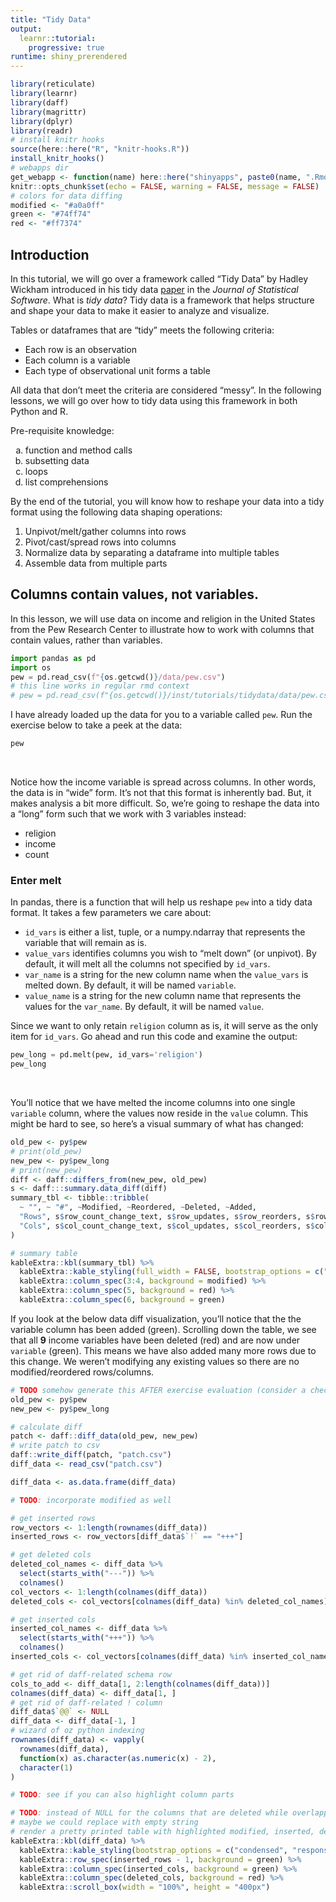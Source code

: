 ```yaml
---
title: "Tidy Data"
output:
  learnr::tutorial:
    progressive: true
runtime: shiny_prerendered
---
```


```r
library(reticulate)
library(learnr)
library(daff)
library(magrittr)
library(dplyr)
library(readr)
# install knitr hooks
source(here::here("R", "knitr-hooks.R"))
install_knitr_hooks()
# webapps dir
get_webapp <- function(name) here::here("shinyapps", paste0(name, ".Rmd"))
knitr::opts_chunk$set(echo = FALSE, warning = FALSE, message = FALSE)
# colors for data diffing
modified <- "#a0a0ff"
green <- "#74ff74"
red <- "#ff7374"
```

## Introduction

In this tutorial, we will go over a framework called "Tidy Data" by Hadley Wickham introduced in his tidy data [paper](http://vita.had.co.nz/papers/tidy-data.pdf) in the *Journal of Statistical Software*. What is *tidy data*? Tidy data is a framework that helps structure and shape your data to make it easier to analyze and visualize.

Tables or dataframes that are "tidy" meets the following criteria:

- Each row is an observation
- Each column is a variable
- Each type of observational unit forms a table

All data that don't meet the criteria are considered "messy". In the following lessons, we will go over how to tidy data using this framework in both Python and R.

Pre-requisite knowledge:

a. function and method calls
b. subsetting data
c. loops
d. list comprehensions

By the end of the tutorial, you will know how to reshape your data into a tidy format using the following data shaping operations:

1. Unpivot/melt/gather columns into rows
2. Pivot/cast/spread rows into columns
3. Normalize data by separating a dataframe into multiple tables
4. Assemble data from multiple parts

## Columns contain values, not variables.

In this lesson, we will use data on income and religion in the United States from the Pew Research Center to illustrate how to work with columns that contain values, rather than variables.

```python
import pandas as pd
import os
pew = pd.read_csv(f"{os.getcwd()}/data/pew.csv")
# this line works in regular rmd context
# pew = pd.read_csv(f"{os.getcwd()}/inst/tutorials/tidydata/data/pew.csv")
```

I have already loaded up the data for you to a variable called `pew`. Run the exercise below to take a peek at the data:

```python
pew
```

<br>

Notice how the income variable is spread across columns. In other words, the  data is in "wide" form. It's not that this format is inherently bad. But, it makes analysis a bit more difficult. So, we're going to reshape the data into a "long" form such that we work with 3 variables instead:

- religion
- income
- count

### Enter melt

In pandas, there is a function that will help us reshape `pew` into a tidy data format. It takes a few parameters we care about:

- `id_vars` is either a list, tuple, or a numpy.ndarray that represents the variable that will remain as is.
- `value_vars` identifies columns you wish to "melt down" (or unpivot). By default, it will melt all the columns not specified by `id_vars`.
- `var_name` is a string for the new column name when the `value_vars` is melted down. By default, it will be named `variable`.
- `value_name` is a string for the new column name that represents the values for the `var_name`. By default, it will be named `value`.

Since we want to only retain `religion` column as is, it will serve as the only item for `id_vars`. Go ahead and run this code and examine the output:

```python
pew_long = pd.melt(pew, id_vars='religion')
pew_long

```

<br>

You'll notice that we have melted the income columns into one single `variable` column, where the values now reside in the `value` column. This might be hard to see, so here's a visual summary of what has changed:

```r
old_pew <- py$pew
# print(old_pew)
new_pew <- py$pew_long
# print(new_pew)
diff <- daff::differs_from(new_pew, old_pew)
s <- daff:::summary.data_diff(diff)
summary_tbl <- tibble::tribble(
  ~ "", ~ "#", ~Modified, ~Reordered, ~Deleted, ~Added,
  "Rows", s$row_count_change_text, s$row_updates, s$row_reorders, s$row_deletes, s$row_inserts,
  "Cols", s$col_count_change_text, s$col_updates, s$col_reorders, s$col_deletes, s$col_inserts,
)

# summary table
kableExtra::kbl(summary_tbl) %>%
  kableExtra::kable_styling(full_width = FALSE, bootstrap_options = c("condensed", "responsive")) %>%
  kableExtra::column_spec(3:4, background = modified) %>%
  kableExtra::column_spec(5, background = red) %>%
  kableExtra::column_spec(6, background = green)
```

If you look at the below data diff visualization, you'll notice that the the variable column has been added (green). Scrolling down the table, we see that all **9** income variables have been deleted (red) and are now under `variable` (green). This means we have also added many more rows due to this change. We weren't modifying any existing values so there are no modified/reordered rows/columns.

```r
# TODO somehow generate this AFTER exercise evaluation (consider a checker function)
old_pew <- py$pew
new_pew <- py$pew_long

# calculate diff
patch <- daff::diff_data(old_pew, new_pew)
# write patch to csv
daff::write_diff(patch, "patch.csv")
diff_data <- read_csv("patch.csv")

diff_data <- as.data.frame(diff_data)

# TODO: incorporate modified as well

# get inserted rows
row_vectors <- 1:length(rownames(diff_data))
inserted_rows <- row_vectors[diff_data$`!` == "+++"]

# get deleted cols
deleted_col_names <- diff_data %>%
  select(starts_with("---")) %>%
  colnames()
col_vectors <- 1:length(colnames(diff_data))
deleted_cols <- col_vectors[colnames(diff_data) %in% deleted_col_names]

# get inserted cols
inserted_col_names <- diff_data %>%
  select(starts_with("+++")) %>%
  colnames()
inserted_cols <- col_vectors[colnames(diff_data) %in% inserted_col_names]

# get rid of daff-related schema row
cols_to_add <- diff_data[1, 2:length(colnames(diff_data))]
colnames(diff_data) <- diff_data[1, ]
# get rid of daff-related ! column
diff_data$`@@` <- NULL
diff_data <- diff_data[-1, ]
# wizard of oz python indexing
rownames(diff_data) <- vapply(
  rownames(diff_data), 
  function(x) as.character(as.numeric(x) - 2), 
  character(1)
)

# TODO: see if you can also highlight column parts

# TODO: instead of NULL for the columns that are deleted while overlapped with inserted rows, 
# maybe we could replace with empty string
# render a pretty printed table with highlighted modified, inserted, deleted rows/columns
kableExtra::kbl(diff_data) %>%
  kableExtra::kable_styling(bootstrap_options = c("condensed", "responsive")) %>%
  kableExtra::row_spec(inserted_rows - 1, background = green) %>%
  kableExtra::column_spec(inserted_cols, background = green) %>%
  kableExtra::column_spec(deleted_cols, background = red) %>%
  kableExtra::scroll_box(width = "100%", height = "400px")
```







































































